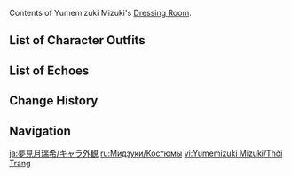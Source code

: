 {{CharacterTabs}}
Contents of Yumemizuki Mizuki's [[Dressing Room]].

==List of Character Outfits==
{{Outfits by Category Table|Yumemizuki Mizuki Outfits|nocharacter=1}}

==List of Echoes==
{{Echoes by Category Table|Yumemizuki Mizuki Echoes|nocharacter=1}}

==Change History==
{{Change History|5.4}}

==Navigation==
{{Character Navbox|Dressing Room}}

[[ja:夢見月瑞希/キャラ外観]]
[[ru:Мидзуки/Костюмы]]
[[vi:Yumemizuki Mizuki/Thời Trang]]
